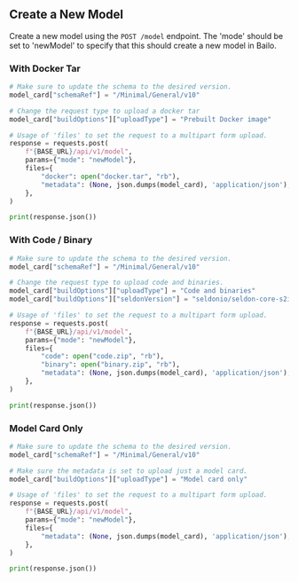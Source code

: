 
## Create a New Model

Create a new model using the `POST /model` endpoint. The 'mode' should be set to 'newModel' to specify that this should
create a new model in Bailo.

### With Docker Tar

```python
# Make sure to update the schema to the desired version.
model_card["schemaRef"] = "/Minimal/General/v10"

# Change the request type to upload a docker tar
model_card["buildOptions"]["uploadType"] = "Prebuilt Docker image"

# Usage of 'files' to set the request to a multipart form upload.
response = requests.post(
    f"{BASE_URL}/api/v1/model",
    params={"mode": "newModel"},
    files={
        "docker": open("docker.tar", "rb"),
        "metadata": (None, json.dumps(model_card), 'application/json'),
    },
)

print(response.json())
```

### With Code / Binary

```python
# Make sure to update the schema to the desired version.
model_card["schemaRef"] = "/Minimal/General/v10"

# Change the request type to upload code and binaries.
model_card["buildOptions"]["uploadType"] = "Code and binaries"
model_card["buildOptions"]["seldonVersion"] = "seldonio/seldon-core-s2i-python37:1.10.0"

# Usage of 'files' to set the request to a multipart form upload.
response = requests.post(
    f"{BASE_URL}/api/v1/model",
    params={"mode": "newModel"},
    files={
        "code": open("code.zip", "rb"),
        "binary": open("binary.zip", "rb"),
        "metadata": (None, json.dumps(model_card), 'application/json'),
    },
)

print(response.json())
```

### Model Card Only

```python
# Make sure to update the schema to the desired version.
model_card["schemaRef"] = "/Minimal/General/v10"

# Make sure the metadata is set to upload just a model card.
model_card["buildOptions"]["uploadType"] = "Model card only"

# Usage of 'files' to set the request to a multipart form upload.
response = requests.post(
    f"{BASE_URL}/api/v1/model",
    params={"mode": "newModel"},
    files={
        "metadata": (None, json.dumps(model_card), 'application/json'),
    },
)

print(response.json())
```

